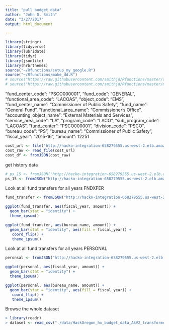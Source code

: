 ```yaml
---
title: "pull budget data"
author: "John D. Smith"
date: "3/27/2017"
output: html_document

---
```

```r
library(stringr)
library(tidyverse)
library(lubridate)
library(tidyr)
library(jsonlite)
library(hrbrthemes)
source("~/Rfunctions/setup_my_google.R")
source("~/Rfunctions/make_dd.R")
# source("https://raw.githubusercontent.com/smithjd/Rfunctions/master/setup_my_google.R")
# source("https://raw.githubusercontent.com/smithjd/Rfunctions/master/make_dd.R")

```
 "fund_center_code": "PSCO000001",
        "fund_code": "GENERAL",
        "functional_area_code": "LACOAS",
        "object_code": "EMS",
        "fund_center_name": "Commissioner of Public Safety",
        "fund_name": "General Fund",
        "functional_area_name": "Commissioner's Office",
        "accounting_object_name": "External Materials and Services",
        "service_area_code": "LA",
        "program_code": "LACO",
        "sub_program_code": "LACOAS",
        "fund_center": "PSCO000001",
        "division_code": "PSCO",
        "bureau_code": "PS",
        "bureau_name": "Commissioner of Public Safety",
        "fiscal_year": "2015-16",
        "amount": 12251


```r
cost_url <- file("http://hacko-integration-658279555.us-west-2.elb.amazonaws.com/budget/code/")
cost_raw <- read_file(cost_url)
cost_df <- fromJSON(cost_raw)
```
get history data
```r
# ps_15 <- fromJSON("http://hacko-integration-658279555.us-west-2.elb.amazonaws.com/budget/history/?fiscal_year=2015-16&bureau_code=PS")
ps_15 <- fromJSON("http://hacko-integration-658279555.us-west-2.elb.amazonaws.com/budget/history/?bureau_code=PS")

```
Look at all fund transfers for all years FNDXFER
```r
fund_transfer <- fromJSON("http://hacko-integration-658279555.us-west-2.elb.amazonaws.com/budget/history/?object_code=FNDXFER") %>% filter(amount != 0)

ggplot(fund_transfer, aes(fiscal_year, amount)) +
  geom_bar(stat = "identity") +
  theme_ipsum()

ggplot(fund_transfer, aes(bureau_name, amount)) +
  geom_bar(stat = "identity", aes(fill = fiscal_year)) +
   coord_flip() +
   theme_ipsum()
```

Look at all fund transfers for all years PERSONAL
```r
peronsal <- fromJSON("http://hacko-integration-658279555.us-west-2.elb.amazonaws.com/budget/history/?object_code=EMS") %>% filter(amount != 0)

ggplot(personal, aes(fiscal_year, amount)) +
  geom_bar(stat = "identity") +
  theme_ipsum()

ggplot(personal, aes(bureau_name, amount)) +
  geom_bar(stat = "identity", aes(fill = fiscal_year)) +
   coord_flip() +
   theme_ipsum()
```
Browse the whole dataset
```r
> library(readr)
> dataset <- read_csv("./data/HackOregon_hx_budget_data_ASV2_transformed.csv")
```

